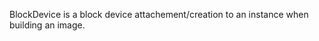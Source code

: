 <!-- Code generated from the comments of the BlockDevice struct in lib/common/block_device.go; DO NOT EDIT MANUALLY -->

BlockDevice is a block device attachement/creation to an instance when building an image.

<!-- End of code generated from the comments of the BlockDevice struct in lib/common/block_device.go; -->

